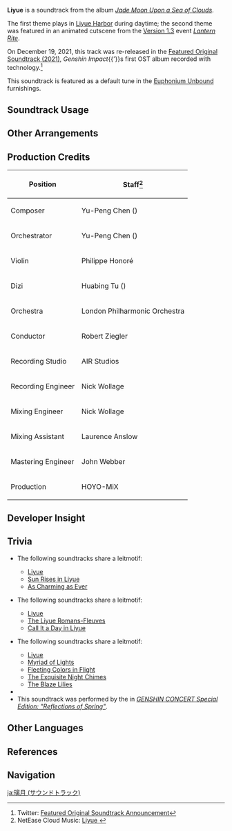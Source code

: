 {{About|the soundtrack|the nation|Liyue|the city|Liyue Harbor}}
{{Soundtrack Infobox
|title          = Liyue
|image          = Jade Moon Upon a Sea of Clouds.png
|album          = Jade Moon Upon a Sea of Clouds
|disc           = 1
|number         = 01
|featured       =
|featured2      =
|featured3      =
|featured_disc  =
|featured_disc2 =
|featured_disc3 =
|youtube_id     = d5MrlIKlDno
|spotify_id     = 0JobBuLW1W123TWkwl6nwu
|previous       = 
|next           = Moon in One's Cup
}}
{{Description|Twilight clouds reflect the luster of the moon, as dreams are accompanied by graceful melodies.|[https://hoyolab.com/article/9078416 Melody of Dreamlike Wanderings]}}
'''Liyue''' is a soundtrack from the album ''[[Jade Moon Upon a Sea of Clouds]]''.

The first theme plays in [[Liyue Harbor]] during daytime; the second theme was featured in an animated cutscene from the [[Version 1.3]] event ''[[Lantern Rite]]''.

On December 19, 2021, this track was re-released in the [[Featured Original Soundtrack (2021)]], ''Genshin Impact''{{'}}s first OST album recorded with {{w|Dolby Atmos}} technology.<ref>Twitter: [https://twitter.com/genshinimpact/status/1472423184171343872 Featured Original Soundtrack Announcement]</ref>

This soundtrack is featured as a default tune in the [[Euphonium Unbound]] furnishings.

==Soundtrack Usage==
{{Soundtrack Usage
|quest    = Light Upon the Sea//cutscene
|location = Liyue Harbor//day
|teapot   = 0
|eventgameplay = Vibrant Harriers Aloft in Spring Breeze//Felicitous Festivities interface;;Reel Ad-Venture//Wanmin: Where Life Tastes Better!;;Canvas of Starlight Memories//The Harbor of Stone and Contracts;;Starlit Sky;;Shadows in Motion//stage II;;Overture of Wandering Notes//minigame #3
}}

==Other Arrangements==
{{Files by Category Gallery|Media Using an Unreleased Arrangement of Liyue (Soundtrack) Soundtrack}}

==Production Credits==
{| class="wikitable"
! Position
! Staff<ref>NetEase Cloud Music: [https://music.163.com/#/song?id=1492276411 Liyue {{zh|璃月}}]</ref>
|-
! Composer
| Yu-Peng Chen ({{zh|陈致逸}})
|-
! Orchestrator
| Yu-Peng Chen ({{zh|陈致逸}})
|-
! Violin
| Philippe Honoré
|-
! Dizi
| Huabing Tu ({{zh|屠化冰}})
|-
! Orchestra
| London Philharmonic Orchestra
|-
! Conductor
| Robert Ziegler
|-
! Recording Studio
| AIR Studios
|-
! Recording Engineer
| Nick Wollage
|-
! Mixing Engineer
| Nick Wollage
|-
! Mixing Assistant
| Laurence Anslow
|-
! Mastering Engineer
| John Webber
|-
! Production
| HOYO-MiX
|}

==Developer Insight==
{{See also|Jade Moon Upon a Sea of Clouds/Background}}
{{Transclude|Jade Moon Upon a Sea of Clouds/Background|Developer Insight}}

==Trivia==
*  <section begin="LiyueMainThemeLeitmotif1" />The following soundtracks share a leitmotif:
** [[Liyue (Soundtrack)|Liyue]]
** [[Sun Rises in Liyue]]
** [[As Charming as Ever]]<section end="LiyueMainThemeLeitmotif1" />
*  <section begin="LiyueMainThemeLeitmotif2" />The following soundtracks share a leitmotif:
** [[Liyue (Soundtrack)|Liyue]]
** [[The Liyue Romans-Fleuves]]
** [[Call It a Day in Liyue]]<section end="LiyueMainThemeLeitmotif2" />
* <section begin="LanternRiteLeitmotif" />The following soundtracks share a leitmotif:
** [[Liyue (Soundtrack)|Liyue]]
** [[Myriad of Lights]]
** [[Fleeting Colors in Flight (Soundtrack)|Fleeting Colors in Flight]]
** [[The Exquisite Night Chimes (Soundtrack)|The Exquisite Night Chimes]]
** [[The Blaze Lilies]]<section end="LanternRiteLeitmotif" />
* {{Transclude|Rays of Sunlight|JueyunKarstLeitmotif2|section=1}}
* This soundtrack was performed by the {{w|Shanghai Symphony Orchestra}} in ''[[Genshin Concert/Reflections of Spring|GENSHIN CONCERT Special Edition: "Reflections of Spring"]]''.

==Other Languages==
{{Other Languages
|en      = Liyue
|zhs     = 璃月
|zhs_rm  = Líyuè
|zht     = 璃月
|zht_rm  = Líyuè
|zh_tl   = Liyue
|ja      = 璃月
|ja_rm   = Riiyue
|ja_tl   = Liyue
|ko      = Liyue<ref name="Euph-Default">{{Ref/Furnishing|Euphonium Unbound|note=Default Soundtrack; Korean, Spanish, French, Russian, Thai, Vietnamese, German, Indonesian, Portuguese, Turkish, Italian}}</ref>
|es      = Liyue<ref name="Euph-Default" />
|fr      = Liyue<ref name="Euph-Default" />
|ru      = Liyue<ref name="Euph-Default" />
|th      = Liyue<ref name="Euph-Default" />
|vi      = Liyue<ref name="Euph-Default" />
|de      = Liyue<ref name="Euph-Default" />
|id      = Liyue<ref name="Euph-Default" />
|pt      = Liyue<ref name="Euph-Default" />
|tr      = Liyue<ref name="Euph-Default" />
|it      = Liyue<ref name="Euph-Default" />
}}

==References==
{{Reflist}}

==Navigation==
{{Soundtrack Navbox|Jade Moon Upon a Sea of Clouds}}

[[ja:璃月 (サウンドトラック)]]
